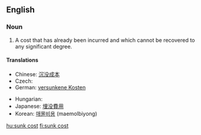 ==English==
{{wikipedia|sunk cost}}

===Noun===
{{en-noun|sg=[[sunk]] [[cost]]}}

# {{economics}} A cost that has already been incurred and which cannot be recovered to any significant degree.

====Translations====
{{trans-top|already incurred costs}}
* Chinese: [[沉没成本]]
* Czech: {{t-|cs|utopené náklady|m|p}}
* German: [[versunkene Kosten]] {{p}}
{{trans-mid}}
* Hungarian: {{t|hu|elsüllyedt költség}}
* Japanese: [[埋没費用]]
* Korean: [[매몰비용]] (maemolbiyong)
{{trans-bottom}}

[[hu:sunk cost]]
[[fi:sunk cost]]